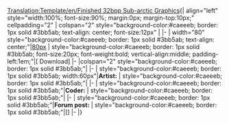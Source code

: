 <noinclude>[[Translation:Template/en/Finished 32bpp Sub-arctic Graphics]]{{en/-}}</noinclude>{| align="left" style="width:100%; font-size:90%; margin:0px; margin-top:10px;" cellpadding="2"
| colspan="2" style="background-color:#caeeeb; border: 1px solid #3bb5ab; text-align: center; font-size:12px" |<strong>{{{title}}}</strong>
|-
| width="80" style="background-color:#caeeeb; border: 1px solid #3bb5ab; text-align: center;"|[[Main/en/{{{image}}}|80px]]
| style="background-color:#caeeeb; border: 1px solid #3bb5ab; font-size:20px; font-weight:bold; vertical-align:middle; padding-left:1em;"|[{{{file}}} Download]
|-
|colspan="2" style="background-color:#caeeeb; border: 1px solid #3bb5ab;"|{{{notes}}}
|-
| style="background-color:#caeeeb; border: 1px solid #3bb5ab; width:60px"|<strong>Artist:</strong>
| style="background-color:#caeeeb; border: 1px solid #3bb5ab;"|{{{artist}}}
|-
| style="background-color:#caeeeb; border: 1px solid #3bb5ab;"|<strong>Coder:</strong>
| style="background-color:#caeeeb; border: 1px solid #3bb5ab;"|{{{coder}}}
|-
| style="background-color:#caeeeb; border: 1px solid #3bb5ab;"|<strong>Forum post:</strong>
| style="background-color:#caeeeb; border: 1px solid #3bb5ab;"|[{{{forum}}}]
|-
|}